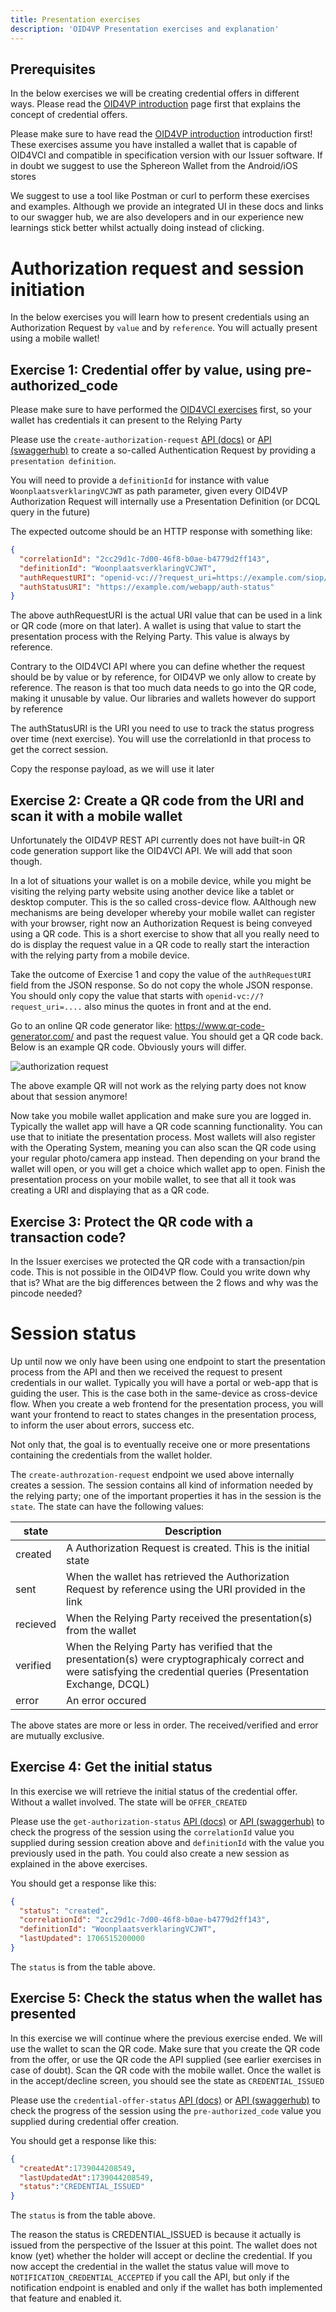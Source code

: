 ```yaml
---
title: Presentation exercises
description: 'OID4VP Presentation exercises and explanation'
---
```



## Prerequisites

In the below exercises we will be creating credential offers in different ways. Please read the
[OID4VP introduction](/oid4vc/siop-oid4vp/introduction) page first that explains the concept of credential offers.

<Note>Please make sure to have read the [OID4VP introduction](/oid4vc/siop-oid4vp/introduction) introduction first!</Note>
<Note>These exercises assume you have installed a wallet that is capable of OID4VCI and compatible in specification version with our Issuer software. If in doubt we suggest to use
    the Sphereon Wallet from the Android/iOS stores</Note>

<Info>We suggest to use a tool like Postman or curl to perform these exercises and examples. Although we provide an integrated UI in these docs and links to our swagger hub, we
    are also developers and in our experience new learnings stick better whilst actually doing instead of clicking.</Info>

# Authorization request and session initiation
In the below exercises you will learn how to present credentials using an Authorization Request by `value` and by `reference`. You will actually present using a mobile wallet!

## Exercise 1: Credential offer by value, using pre-authorized_code
<Note>Please make sure to have performed the [OID4VCI exercises](/exercises/oid4vc/oid4vci/credential-offer-exercises) first, so your wallet has credentials it can present to the Relying Party</Note>

Please use the `create-authorization-request` [API (docs)](/oid4vc/siop-oid4vp/api-reference/backend/create-authorization-request) or
[API (swaggerhub)](https://app.swaggerhub.com/apis/SphereonInt/OID4VP/0.1.0#/Backend/create-authorization-request) to create a so-called Authentication Request by providing a `presentation definition`.

You will need to provide a `definitionId` for instance with value `WoonplaatsverklaringVCJWT` as path parameter, given every OID4VP Authorization Request will internally use a Presentation Definition (or DCQL query in the future)

The expected outcome should be an HTTP response with something like:

```json
{
  "correlationId": "2cc29d1c-7d00-46f8-b0ae-b4779d2ff143",
  "definitionId": "WoonplaatsverklaringVCJWT",
  "authRequestURI": "openid-vc://?request_uri=https://example.com/siop/definitions/WoonplaatsverklaringVCJWT/auth-requests/b5cab09e-7c08-42c9-870b-c2b83a2c8acd",
  "authStatusURI": "https://example.com/webapp/auth-status"
}
```

The above authRequestURI is the actual URI value that can be used in a link or QR code (more on that later). A wallet is using that value to start the presentation process with the Relying Party. This value is always by reference.

<Info>Contrary to the OID4VCI API where you can define whether the request should be by value or by reference, for OID4VP we only allow to create by reference. The reason is that too much data needs to go into the QR code, making it unusable by value. Our libraries and wallets however do support by reference</Info>

The authStatusURI is the URI you need to use to track the status progress over time (next exercise). You will use the correlationId in that process to get the correct session.

<Note>Copy the response payload, as we will use it later</Note>

## Exercise 2: Create a QR code from the URI and scan it with a mobile wallet
<Info>Unfortunately the OID4VP REST API currently does not have built-in QR code generation support like the OID4VCI API. We will add that soon though.</Info>

In a lot of situations your wallet is on a mobile device, while you might be visiting the relying party website using another device like a tablet or desktop computer. This is the so called cross-device flow. AAlthough new mechanisms are being developer whereby your mobile wallet can register with your browser, right now an Authorization Request is being conveyed using a QR code.
This is a short exercise to show that all you really need to do is display the request value in a QR code to really start the interaction with the relying party from a mobile device.

Take the outcome of Exercise 1 and copy the value of the `authRequestURI` field from the JSON response. So do not copy the whole JSON response. You should only copy the value that starts with `openid-vc://?request_uri=....` also minus the quotes in front and at the end.

Go to an online QR code generator like: https://www.qr-code-generator.com/ and past the request value. You should get a QR code back. Below is an example QR code. Obviously yours will differ.

![authorization request](authorization-request-qr.png)

<Warning>The above example QR will not work as the relying party does not know about that session anymore!</Warning>

Now take you mobile wallet application and make sure you are logged in. Typically the wallet app will have a QR code scanning functionality. You can use that to initiate the presentation process. Most wallets will also register with the Operating System, meaning you can also scan the QR code using your regular photo/camera app instead. Then depending on your brand the wallet will open, or you will get a choice which wallet app to open.
Finish the presentation process on your mobile wallet, to see that all it took was creating a URI and displaying that as a QR code.




## Exercise 3: Protect the QR code with a transaction code?
In the Issuer exercises we protected the QR code with a transaction/pin code. This is not possible in the OID4VP flow. Could you write down why that is? What are the big differences between the 2 flows and why was the pincode needed?

# Session status
Up until now we only have been using one endpoint to start the presentation process from the API and then we received the request to present credentials in our wallet. Typically you will have a portal or web-app that is guiding the user. This is the case both in the same-device as cross-device flow. When you create a web frontend for the presentation process, you will want your frontend to react to states changes in the presentation process, to inform the user about errors, success etc.

Not only that, the goal is to eventually receive one or more presentations containing the credentials from the wallet holder.

The `create-authrozation-request` endpoint we used above internally creates a session. The session contains all kind of information needed by the relying party; one of the important properties it has in the session is the `state`. The state can have the following values:

| state | Description |
|-------|-------------|
| created | A Authorization Request is created. This is the initial state |
| sent | When the wallet has retrieved the Authorization Request by reference using the URI provided in the link |
| recieved | When the Relying Party received the presentation(s) from the wallet |
| verified | When the Relying Party has verified that the presentation(s) were cryptographicaly correct and were satisfying the credential queries (Presentation Exchange, DCQL) |
| error | An error occured |

<Note>The above states are more or less in order. The received/verified and error are mutually exclusive.</Note>


## Exercise 4: Get the initial status
In this exercise we will retrieve the initial status of the credential offer. Without a wallet involved. The state will be `OFFER_CREATED`

Please use the `get-authorization-status` [API (docs)](/oid4vc/siop-oid4vp/api-reference/backend/get-authorization-status) or
[API (swaggerhub)](https://app.swaggerhub.com/apis/SphereonInt/OID4VP/0.1.0#/Backend/get-authorization-status) to check the progress of the session using the `correlationId` value you supplied during session creation above and `definitionId` with the value you previously used in the path. You could also create a new session as explained in the above exercises.

You should get a response like this:

```json
{
  "status": "created",
  "correlationId": "2cc29d1c-7d00-46f8-b0ae-b4779d2ff143",
  "definitionId": "WoonplaatsverklaringVCJWT",
  "lastUpdated": 1706515200000
}
```
The `status` is from the table above.




## Exercise 5: Check the status when the wallet has presented
In this exercise we will continue where the previous exercise ended. We will use the wallet to scan the QR code. Make sure that you create the QR code from the offer, or use the QR code the API supplied (see earlier exercises in case of doubt).
Scan the QR code with the mobile wallet. Once the wallet is in the accept/decline screen, you should see the state as `CREDENTIAL_ISSUED`

Please use the `credential-offer-status` [API (docs)](/oid4vc/oid4vci/api-reference/backend/get-credential-offer-status) or
[API (swaggerhub)](https://app.swaggerhub.com/apis/SphereonInt/OID4VCI/0.1.1#/Backend/get-credential-offer-status) to check the progress of the session using the `pre-authorized_code` value you supplied during credential offer creation.

You should get a response like this:

```json
{
  "createdAt":1739044208549,
  "lastUpdatedAt":1739044208549,
  "status":"CREDENTIAL_ISSUED"
}
```
The `status` is from the table above.

The reason the status is CREDENTIAL_ISSUED is because it actually is issued from the perspective of the Issuer at this point. The wallet does not know (yet) whether the holder will accept or decline the credential.
If you now accept the credential in the wallet the status value will move to `NOTIFICATION_CREDENTIAL_ACCEPTED` if you call the API, but only if the notification endpoint is enabled and only if the wallet has both implemented that feature and enabled it.

